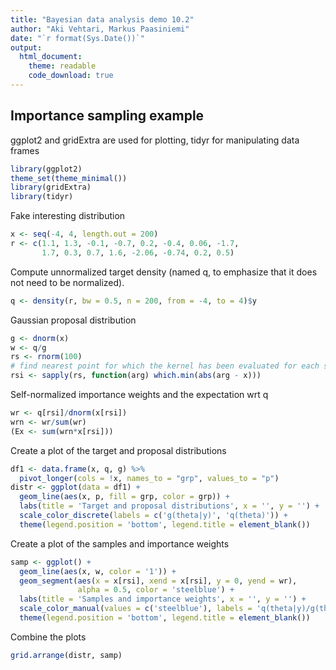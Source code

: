 ```yaml
---
title: "Bayesian data analysis demo 10.2"
author: "Aki Vehtari, Markus Paasiniemi"
date: "`r format(Sys.Date())`"
output:
  html_document:
    theme: readable
    code_download: true
---
```

## Importance sampling example

ggplot2 and gridExtra are used for plotting, tidyr for manipulating
data frames

```r
library(ggplot2)
theme_set(theme_minimal())
library(gridExtra)
library(tidyr)
```

Fake interesting distribution

```r
x <- seq(-4, 4, length.out = 200)
r <- c(1.1, 1.3, -0.1, -0.7, 0.2, -0.4, 0.06, -1.7,
       1.7, 0.3, 0.7, 1.6, -2.06, -0.74, 0.2, 0.5)
```

Compute unnormalized target density (named q, to emphasize that it
does not need to be normalized).

```r
q <- density(r, bw = 0.5, n = 200, from = -4, to = 4)$y
```

Gaussian proposal distribution

```r
g <- dnorm(x)
w <- q/g
rs <- rnorm(100)
# find nearest point for which the kernel has been evaluated for each sample
rsi <- sapply(rs, function(arg) which.min(abs(arg - x)))
```

Self-normalized importance weights and the expectation wrt q

```r
wr <- q[rsi]/dnorm(x[rsi])
wrn <- wr/sum(wr)
(Ex <- sum(wrn*x[rsi]))
```

Create a plot of the target and proposal distributions

```r
df1 <- data.frame(x, q, g) %>%
  pivot_longer(cols = !x, names_to = "grp", values_to = "p")
distr <- ggplot(data = df1) +
  geom_line(aes(x, p, fill = grp, color = grp)) +
  labs(title = 'Target and proposal distributions', x = '', y = '') +
  scale_color_discrete(labels = c('g(theta|y)', 'q(theta)')) +
  theme(legend.position = 'bottom', legend.title = element_blank())
```

Create a plot of the samples and importance weights

```r
samp <- ggplot() +
  geom_line(aes(x, w, color = '1')) +
  geom_segment(aes(x = x[rsi], xend = x[rsi], y = 0, yend = wr),
               alpha = 0.5, color = 'steelblue') +
  labs(title = 'Samples and importance weights', x = '', y = '') +
  scale_color_manual(values = c('steelblue'), labels = 'q(theta|y)/g(theta)') +
  theme(legend.position = 'bottom', legend.title = element_blank())
```

Combine the plots

```r
grid.arrange(distr, samp)
```

